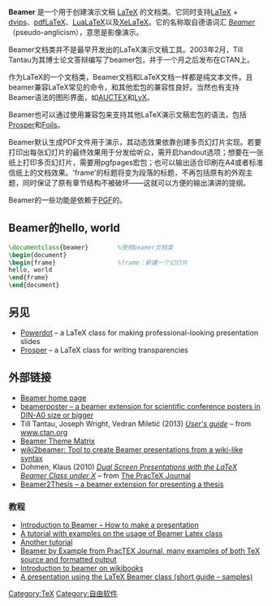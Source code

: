 {{noteTA
|G1=IT
}}
{{Infobox software
| name                   = LaTeX Beamer class
| logo                   = 
| screenshot             = [[Image:A_modified_Latex_Beamer_example.jpg|300px]]
| caption                = LaTeX Beamer 演示文稿的截图
| developer              = [[Till_Tantau|Till Tantau]], [[Joseph_Wright_(programmer)|Joseph Wright]], [[Vedran_Miletić|Vedran Miletić]]
| released               = {{Start date and age|2003|03}}
| latest release version = 3.24
| latest release date    = {{Start date and age|2012|11|13}}
| frequently updated     = yes
| status                 = Active
| programming language   = [[LaTeX|LaTeX]], [[TeX|TeX]]
| operating system       = [[Unix-like|Unix-like]], [[Windows|Windows]]
| platform               = [[TeX_Live|TeX Live]], [[MikTeX|MikTeX]]
| language               = [[英語|英語]]、[[德語|德語]]、[[克羅地亞語|克羅地亞語]]、[[塞爾維亞語|塞爾維亞語]]
| genre                  = [[Presentation_software|Presentation software]]
| license                = [[LaTeX_Project_Public_License|LaTeX Project Public License]], [[GNU_General_Public_License|GNU General Public License]]
| website                = [https://github.com/josephwright/beamer/ LaTeX Beamer class]
}}

'''Beamer''' 是一个用于创建演示文稿 [[LaTeX|LaTeX]] 的文档类。它同时支持[[LaTeX|LaTeX]] + [[dvips|dvips]]、[[pdfLaTeX|pdfLaTeX]]、[[LuaLaTeX|LuaLaTeX]]以及[[XeLaTeX|XeLaTeX]]。它的名称取自德语词汇 ''[[wikt:Beamer#German|Beamer]]''（pseudo-anglicism），意思是影像演示。

Beamer文档类并不是最早开发出的LaTeX演示文稿工具。2003年2月，Till Tantau为其博士论文答辩编写了beamer包，并于一个月之后发布在CTAN上。

作为LaTeX的一个文档类，Beamer文档和LaTeX文档一样都是纯文本文件。且beamer兼容LaTeX常见的命令，和其他宏包的兼容性良好。当然也有支持Beamer语法的图形界面，如[[AUCTEX|AUCTEX]]和[[LyX|LyX]]。

Beamer也可以通过使用兼容包来支持其他LaTeX演示文稿宏包的语法，包括 [[Prosper_(LaTeX)|Prosper]]和[[Foils|Foils]]。

Beamer默认生成PDF文件用于演示，其动态效果依靠创建多页幻灯片实现。若要打印出每张幻灯片的最终效果用于分发给听众，需开启handout选项；想要在一张纸上打印多页幻灯片，需要用pgfpages宏包；也可以输出适合印刷在A4或者标准信纸上的文档效果。'frame'的标题将变为段落的标题，不再包括原有的外观主题，同时保证了原有章节结构不被破坏——这就可以方便的输出演讲的提纲。

Beamer的一些功能是依赖于[[PGF/TikZ|PGF]]的。

==Beamer的hello, world==
<syntaxhighlight lang="latex">
\documentclass{beamer}        %使用beamer文档类
\begin{document}              
\begin{frame}                 %frame：新建一个幻灯片
hello, world
\end{frame}
\end{document}
</syntaxhighlight>

==另见==
* [[Powerdot|Powerdot]] – a LaTeX class for making professional-looking presentation slides
* [[Prosper_(LaTeX)|Prosper]] – a LaTeX class for writing transparencies

==外部链接==
{{wikibooks
 |1= LaTeX
 |2= Presentations
 |3= Presentations in LaTeX
}}
{{Portal|Free software}}
* [https://github.com/josephwright/beamer Beamer home page]{{Wayback|url=https://github.com/josephwright/beamer |date=20190215154935 }}
* [http://www-i6.informatik.rwth-aachen.de/~dreuw/latexbeamerposter.php beamerposter – a beamer extension for scientific conference posters in DIN-A0 size or bigger]{{Wayback|url=http://www-i6.informatik.rwth-aachen.de/~dreuw/latexbeamerposter.php |date=20130629204646 }}
* Till Tantau, Joseph Wright, Vedran Miletić (2013) ''[http://www.ctan.org/tex-archive/macros/latex/contrib/beamer/doc/beameruserguide.pdf User's guide]{{Wayback|url=http://www.ctan.org/tex-archive/macros/latex/contrib/beamer/doc/beameruserguide.pdf |date=20110109090601 }}'' – from [http://www.ctan.org www.ctan.org]{{Webarchive|url=https://archive.is/20121209004851/http://dante.ctan.org/tex-archive/help/Catalogue/index.html |date=2012-12-09 }}
* [http://www.hartwork.org/beamer-theme-matrix/ Beamer Theme Matrix]{{Wayback|url=http://www.hartwork.org/beamer-theme-matrix/ |date=20130403005456 }}
* [http://wiki2beamer.sourceforge.net/ wiki2beamer: Tool to create Beamer presentations from a wiki-like syntax]{{Wayback|url=http://wiki2beamer.sourceforge.net/ |date=20130222053553 }}
* Dohmen, Klaus (2010) ''[http://www.tug.org/pracjourn/2010-1/dohmen/dohmen.pdf Dual Screen Presentations with the LaTeX Beamer Class under X]{{Wayback|url=http://www.tug.org/pracjourn/2010-1/dohmen/dohmen.pdf |date=20120305163507 }}'' – from [http://www.tug.org/pracjourn The PracTeX Journal]{{Wayback|url=http://www.tug.org/pracjourn |date=20130310224711 }}
* [http://cfiandra.github.io/Beamer2Thesis/ Beamer2Thesis – a beamer extension for presenting a thesis]{{Wayback|url=http://cfiandra.github.io/Beamer2Thesis/ |date=20141031191751 }}

=== 教程 ===
* [http://www.math-linux.com/spip.php?article77 Introduction to Beamer – How to make a presentation]{{Wayback|url=http://www.math-linux.com/spip.php?article77 |date=20130305231300 }}
* [http://www.rennes.enst-bretagne.fr/~gbertran/pages/tutorials_latex.html A tutorial with examples on the usage of Beamer Latex class]{{Wayback|url=http://www.rennes.enst-bretagne.fr/~gbertran/pages/tutorials_latex.html |date=20081223041240 }}
* [https://web.archive.org/web/20050209023809/http://www.math.umbc.edu/~rouben/beamer/ Another tutorial]
* [http://www.tug.org/pracjourn/2005-4/mertz/mertz.pdf Beamer by Example from PracTEX Journal, many examples of both TeX source and formatted output]{{Wayback|url=http://www.tug.org/pracjourn/2005-4/mertz/mertz.pdf |date=20120531122113 }}
* [http://en.wikibooks.org/wiki/LaTeX/Presentations Introduction to beamer on wikibooks]{{Wayback|url=http://en.wikibooks.org/wiki/LaTeX/Presentations |date=20130404234538 }}
* [https://web.archive.org/web/20130403002321/http://www.lampos.net/latex-presentation A presentation using the LaTeX Beamer class (short guide – samples)]

[[Category:TeX|Category:TeX]]
[[Category:自由软件|Category:自由软件]]